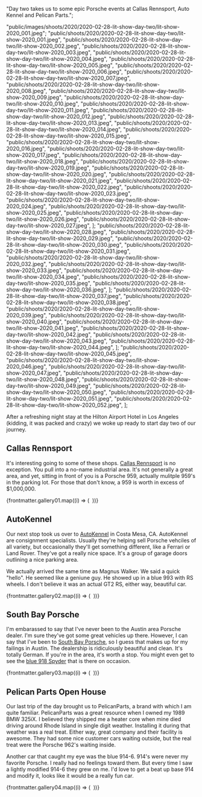 
  "Day two takes us to some epic Porsche events at Callas Rennsport, Auto Kennel and Pelican Parts.";

  "public/images/shoots/2020/2020-02-28-lit-show-day-two/lit-show-2020_001.jpeg";
  "public/shoots/2020/2020-02-28-lit-show-day-two/lit-show-2020_001.jpeg",
  "public/shoots/2020/2020-02-28-lit-show-day-two/lit-show-2020_002.jpeg",
  "public/shoots/2020/2020-02-28-lit-show-day-two/lit-show-2020_003.jpeg",
  "public/shoots/2020/2020-02-28-lit-show-day-two/lit-show-2020_004.jpeg",
  "public/shoots/2020/2020-02-28-lit-show-day-two/lit-show-2020_005.jpeg",
  "public/shoots/2020/2020-02-28-lit-show-day-two/lit-show-2020_006.jpeg",
  "public/shoots/2020/2020-02-28-lit-show-day-two/lit-show-2020_007.jpeg",
  "public/shoots/2020/2020-02-28-lit-show-day-two/lit-show-2020_008.jpeg",
  "public/shoots/2020/2020-02-28-lit-show-day-two/lit-show-2020_009.jpeg",
  "public/shoots/2020/2020-02-28-lit-show-day-two/lit-show-2020_010.jpeg",
  "public/shoots/2020/2020-02-28-lit-show-day-two/lit-show-2020_011.jpeg",
  "public/shoots/2020/2020-02-28-lit-show-day-two/lit-show-2020_012.jpeg",
  "public/shoots/2020/2020-02-28-lit-show-day-two/lit-show-2020_013.jpeg",
  "public/shoots/2020/2020-02-28-lit-show-day-two/lit-show-2020_014.jpeg",
  "public/shoots/2020/2020-02-28-lit-show-day-two/lit-show-2020_015.jpeg",
  "public/shoots/2020/2020-02-28-lit-show-day-two/lit-show-2020_016.jpeg",
  "public/shoots/2020/2020-02-28-lit-show-day-two/lit-show-2020_017.jpeg",
  "public/shoots/2020/2020-02-28-lit-show-day-two/lit-show-2020_018.jpeg",
  "public/shoots/2020/2020-02-28-lit-show-day-two/lit-show-2020_019.jpeg",
  "public/shoots/2020/2020-02-28-lit-show-day-two/lit-show-2020_020.jpeg",
  "public/shoots/2020/2020-02-28-lit-show-day-two/lit-show-2020_021.jpeg",
  "public/shoots/2020/2020-02-28-lit-show-day-two/lit-show-2020_022.jpeg",
  "public/shoots/2020/2020-02-28-lit-show-day-two/lit-show-2020_023.jpeg",
  "public/shoots/2020/2020-02-28-lit-show-day-two/lit-show-2020_024.jpeg",
  "public/shoots/2020/2020-02-28-lit-show-day-two/lit-show-2020_025.jpeg",
  "public/shoots/2020/2020-02-28-lit-show-day-two/lit-show-2020_026.jpeg",
  "public/shoots/2020/2020-02-28-lit-show-day-two/lit-show-2020_027.jpeg",
];
  "public/shoots/2020/2020-02-28-lit-show-day-two/lit-show-2020_028.jpeg",
  "public/shoots/2020/2020-02-28-lit-show-day-two/lit-show-2020_029.jpeg",
  "public/shoots/2020/2020-02-28-lit-show-day-two/lit-show-2020_030.jpeg",
  "public/shoots/2020/2020-02-28-lit-show-day-two/lit-show-2020_031.jpeg",
  "public/shoots/2020/2020-02-28-lit-show-day-two/lit-show-2020_032.jpeg",
  "public/shoots/2020/2020-02-28-lit-show-day-two/lit-show-2020_033.jpeg",
  "public/shoots/2020/2020-02-28-lit-show-day-two/lit-show-2020_034.jpeg",
  "public/shoots/2020/2020-02-28-lit-show-day-two/lit-show-2020_035.jpeg",
  "public/shoots/2020/2020-02-28-lit-show-day-two/lit-show-2020_036.jpeg",
];
  "public/shoots/2020/2020-02-28-lit-show-day-two/lit-show-2020_037.jpeg",
  "public/shoots/2020/2020-02-28-lit-show-day-two/lit-show-2020_038.jpeg",
  "public/shoots/2020/2020-02-28-lit-show-day-two/lit-show-2020_039.jpeg",
  "public/shoots/2020/2020-02-28-lit-show-day-two/lit-show-2020_040.jpeg",
  "public/shoots/2020/2020-02-28-lit-show-day-two/lit-show-2020_041.jpeg",
  "public/shoots/2020/2020-02-28-lit-show-day-two/lit-show-2020_042.jpeg",
  "public/shoots/2020/2020-02-28-lit-show-day-two/lit-show-2020_043.jpeg",
  "public/shoots/2020/2020-02-28-lit-show-day-two/lit-show-2020_044.jpeg",
];
  "public/shoots/2020/2020-02-28-lit-show-day-two/lit-show-2020_045.jpeg",
  "public/shoots/2020/2020-02-28-lit-show-day-two/lit-show-2020_046.jpeg",
  "public/shoots/2020/2020-02-28-lit-show-day-two/lit-show-2020_047.jpeg",
  "public/shoots/2020/2020-02-28-lit-show-day-two/lit-show-2020_048.jpeg",
  "public/shoots/2020/2020-02-28-lit-show-day-two/lit-show-2020_049.jpeg",
  "public/shoots/2020/2020-02-28-lit-show-day-two/lit-show-2020_050.jpeg",
  "public/shoots/2020/2020-02-28-lit-show-day-two/lit-show-2020_051.jpeg",
  "public/shoots/2020/2020-02-28-lit-show-day-two/lit-show-2020_052.jpeg",
];

After a refreshing night stay at the Hilton Airport Hotel in Los Angeles (kidding, it was packed and crazy) we woke up ready to start day two of our journey.

## Callas Rennsport

It's interesting going to some of these shops. [Callas Rennsport](https://www.callasrennsport.com/) is no exception. You pull into a no-name industrial area. It's not generally a great area, and yet, sitting in front of you is a Porsche 959, actually mulitple 959's in the parking lot. For those that don't know, a 959 is worth in excess of $1,000,000.

<div class="gallery">
  {frontmatter.gallery01.map((i) => (
    <Gallery file={i}>
      <Image file={i} sizes="(min-width: 1024px) 800px, 100vw" />
    </Gallery>
  ))}
</div>

## AutoKennel

Our next stop took us over to [AutoKennel](https://autokennel.com/) in Costa Mesa, CA. AutoKennel are consignment specialists. Usually they're helping sell Porsche vehciles of all variety, but occasionally they'll get something different, like a Ferrari or Land Rover. They've got a really nice space. It's a group of garage doors outlining a nice parking area.

We actually arrived the same time as Magnus Walker. We said a quick "hello". He seemed like a geniune guy. He showed up in a blue 993 with RS wheels. I don't believe it was an actual GT2 RS, either way, beautiful car.

<div class="gallery">
  {frontmatter.gallery02.map((i) => (
    <Gallery file={i}>
      <Image file={i} sizes="(min-width: 1024px) 800px, 100vw" />
    </Gallery>
  ))}
</div>

## South Bay Porsche

I'm embarassed to say that I've never been to the Austin area Porsche dealer. I'm sure they've got some great vehicles up there. However, I can say that I've been to [South Bay Porsche](https://www.porschesouthbay.com/), so I guess that makes up for my failings in Austin. The dealership is ridiculously beautiful and clean. It's totally German. If you're in the area, it's worth a stop. You might even get to see the [blue 918 Spyder](https://www.google.com/maps/place/Porsche+South+Bay/@33.899252,-118.3719878,3a,91.2y,90t/data=!3m8!1e2!3m6!1sAF1QipOf61b3wqAYxE4FzwpaDnv6tW4xnDLVMYIR2A3M!2e10!3e12!6shttps:%2F%2Flh5.googleusercontent.com%2Fp%2FAF1QipOf61b3wqAYxE4FzwpaDnv6tW4xnDLVMYIR2A3M%3Dw203-h135-k-no!7i1200!8i800!4m5!3m4!1s0x80dd4a56efd17825:0xa4516fa00e7a781a!8m2!3d33.898877!4d-118.371598) that is there on occasion.

<div class="gallery">
  {frontmatter.gallery03.map((i) => (
    <Gallery file={i}>
      <Image file={i} sizes="(min-width: 1024px) 800px, 100vw" />
    </Gallery>
  ))}
</div>

## Pelican Parts Open House

Our last trip of the day brought us to PelicanParts, a brand with which I am quite familiar. PelicanParts was a great resource when I owned my 1989 BMW 325iX. I believed they shipped me a heater core when mine died driving around Rhode Island in single digit weather. Installing it during that weather was a real treat. Either way, great company and their facility is awesome. They had some nice customer cars waiting outside, but the real treat were the Porsche 962's waiting inside.

Another car that caught my eye was the blue 914-6. 914's were never my favorite Porsche. I really had no feelings toward them. But every time I saw a lightly modified 914-6 they grew on me. I'd love to get a beat up base 914 and modify it, looks like it would be a really fun car.

<div class="gallery">
  {frontmatter.gallery04.map((i) => (
    <Gallery file={i}>
      <Image file={i} sizes="(min-width: 1024px) 800px, 100vw" />
    </Gallery>
  ))}
</div>
